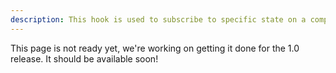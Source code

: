 ```yaml
---
description: This hook is used to subscribe to specific state on a component instance.
---
```


This page is not ready yet, we're working on getting it done for the 1.0 release. It should be
available soon!
